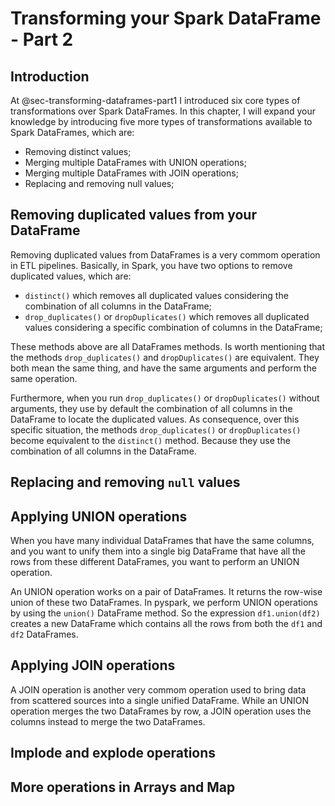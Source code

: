 # Transforming your Spark DataFrame - Part 2

## Introduction

At @sec-transforming-dataframes-part1 I introduced six core types of transformations over Spark DataFrames. In this chapter, I will expand your knowledge by introducing five more types of transformations available to Spark DataFrames, which are:

- Removing distinct values;
- Merging multiple DataFrames with UNION operations;
- Merging multiple DataFrames with JOIN operations;
- Replacing and removing null values;



## Removing duplicated values from your DataFrame

Removing duplicated values from DataFrames is a very commom operation in ETL pipelines. Basically, in Spark, you have two options to remove duplicated values, which are:

- `distinct()` which removes all duplicated values considering the combination of all columns in the DataFrame;
- `drop_duplicates()` or `dropDuplicates()` which removes all duplicated values considering a specific combination of columns in the DataFrame;

These methods above are all DataFrames methods. Is worth mentioning that the methods `drop_duplicates()` and `dropDuplicates()` are equivalent. They both mean the same thing, and have the same arguments and perform the same operation.

Furthermore, when you run `drop_duplicates()` or `dropDuplicates()` without arguments, they use by default the combination of all columns in the DataFrame to locate the duplicated values. As consequence, over this specific situation, the methods `drop_duplicates()` or `dropDuplicates()` become equivalent to the `distinct()` method. Because they use the combination of all columns in the DataFrame.

## Replacing and removing `null` values



## Applying UNION operations

When you have many individual DataFrames that have the same columns, and you want to unify them into a single big DataFrame that have all the rows from these different DataFrames, you want to perform an UNION operation.

An UNION operation works on a pair of DataFrames. It returns the row-wise union of these two DataFrames. In pyspark, we perform UNION operations by using the `union()` DataFrame method. So the expression `df1.union(df2)` creates a new DataFrame which contains all the rows from both the `df1` and `df2` DataFrames.


## Applying JOIN operations

A JOIN operation is another very commom operation used to bring data from scattered sources into a single unified DataFrame. While an UNION operation merges the two DataFrames by row, a JOIN operation uses the columns instead to merge the two DataFrames.




## Implode and explode operations

## More operations in Arrays and Map


